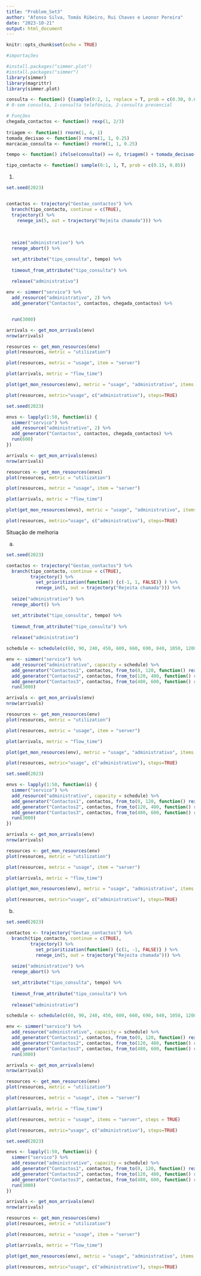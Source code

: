 ```yaml
---
title: "Problem_Set3"
author: "Afonso Silva, Tomás Ribeiro, Rui Chaves e Leonor Pereira"
date: "2023-10-21"
output: html_document
---
```


```r
knitr::opts_chunk$set(echo = TRUE)
```

```r
#importações

#install.packages("simmer.plot")
#install.packages("simmer")
library(simmer)
library(magrittr)
library(simmer.plot)
```

```r
consulta <- function() {(sample(0:2, 1, replace = T, prob = c(0.30, 0.60, 0.10)))}
# 0-sem consulta, 1-consulta telefónica, 2-consulta presencial
```

```r
# Funções
chegada_contactos <- function() rexp(1, 2/3)
  
triagem <- function() rnorm(1, 4, 1)
tomada_decisao <- function() rnorm(1, 1, 0.25)
marcacao_consulta <- function() rnorm(1, 1, 0.25)

tempo <- function() ifelse(consulta() == 0, triagem() + tomada_decisao(), triagem() + tomada_decisao() + marcacao_consulta())

tipo_contacto <- function() sample(0:1, 1, T, prob = c(0.15, 0.85))
```

1.
```r
set.seed(2023)


contactos <- trajectory("Gestao_contactos") %>%
  branch(tipo_contacto, continue = c(TRUE), 
  trajectory() %>%
    renege_in(5, out = trajectory("Rejeita chamada"))) %>%
    
  
  
  seize("administrativo") %>%
  renege_abort() %>%

  set_attribute("tipo_consulta", tempo) %>%
  
  timeout_from_attribute("tipo_consulta") %>%
  
  release("administrativo")

env <- simmer("servico") %>%
  add_resource("administrativo", 2) %>%
  add_generator("Contactos", contactos, chegada_contactos) %>%


  run(3000)
```

```r
arrivals <- get_mon_arrivals(env)
nrow(arrivals)
```

```r
resources <- get_mon_resources(env)
plot(resources, metric = "utilization")
```

```r
plot(resources, metric = "usage", item = "server")
```

```r
plot(arrivals, metric = "flow_time")
```

```r
plot(get_mon_resources(env), metric = "usage", "administrativo", items = "server", steps = TRUE)
```

```r
plot(resources, metric="usage", c("administrativo"), steps=TRUE)
```

```r
set.seed(2023)

envs <- lapply(1:50, function(i) {
  simmer("servico") %>%
  add_resource("administrativo", 2) %>%
  add_generator("Contactos", contactos, chegada_contactos) %>%
  run(600)
})
```

```r
arrivals <- get_mon_arrivals(envs)
nrow(arrivals)
```

```r
resources <- get_mon_resources(envs)
plot(resources, metric = "utilization")
```

```r
plot(resources, metric = "usage", item = "server")
```

```r
plot(arrivals, metric = "flow_time")
```

```r
plot(get_mon_resources(envs), metric = "usage", "administrativo", items = "server", steps = TRUE)
```

```r
plot(resources, metric="usage", c("administrativo"), steps=TRUE)
```


Situação de melhoria

a)
```r
set.seed(2023)

contactos <- trajectory("Gestao_contactos") %>%
  branch(tipo_contacto, continue = c(TRUE), 
         trajectory() %>% 
           set_prioritization(function() {c(-1, 1, FALSE)} ) %>%
           renege_in(5, out = trajectory("Rejeita chamada"))) %>% 
  
  seize("administrativo") %>%
  renege_abort() %>%

  set_attribute("tipo_consulta", tempo) %>%
  
  timeout_from_attribute("tipo_consulta") %>%
  
  release("administrativo")

schedule <- schedule(c(60, 90, 240, 450, 600, 660, 690, 840, 1050, 1200, 1260, 1290, 1440, 1650, 1800, 1860, 1890, 2040, 2250, 2400, 2460, 2490, 2640, 2850, 3000), c(1, 2, 4, 3, 1, 1, 2, 4, 3, 1, 1, 2, 4, 3, 1, 1, 2, 4, 3, 1, 1, 2, 4, 3, 1), period = 3000)

env <- simmer("servico") %>%
  add_resource("administrativo", capacity = schedule) %>%
  add_generator("Contactos1", contactos, from_to(0, 120, function() rexp(1, 1), every = 600)) %>%
  add_generator("Contactos2", contactos, from_to(120, 480, function() rexp(1, 2/3), every = 600)) %>%
  add_generator("Contactos3", contactos, from_to(480, 600, function() rexp(1, 1/3), every = 600)) %>%
  run(3000)
```

```r
arrivals <- get_mon_arrivals(env)
nrow(arrivals)
```

```r
resources <- get_mon_resources(env)
plot(resources, metric = "utilization")
```

```r
plot(resources, metric = "usage", item = "server")
```

```r
plot(arrivals, metric = "flow_time")
```

```r
plot(get_mon_resources(env), metric = "usage", "administrativo", items = "server", steps = TRUE)
```

```r
plot(resources, metric="usage", c("administrativo"), steps=TRUE)
```

```r
set.seed(2023)

envs <- lapply(1:50, function(i) {
  simmer("servico") %>%
  add_resource("administrativo", capacity = schedule) %>%
  add_generator("Contactos1", contactos, from_to(0, 120, function() rexp(1, 1), every = 600)) %>%
  add_generator("Contactos2", contactos, from_to(120, 480, function() rexp(1, 2/3), every = 600)) %>%
  add_generator("Contactos3", contactos, from_to(480, 600, function() rexp(1, 1/3), every = 600)) %>%
  run(3000)
})
```

```r
arrivals <- get_mon_arrivals(env)
nrow(arrivals)
```

```r
resources <- get_mon_resources(env)
plot(resources, metric = "utilization")
```

```r
plot(resources, metric = "usage", item = "server")
```

```r
plot(arrivals, metric = "flow_time")
```

```r
plot(get_mon_resources(env), metric = "usage", "administrativo", items = "server", steps = TRUE)
```

```r
plot(resources, metric="usage", c("administrativo"), steps=TRUE)
```

b)
```r
set.seed(2023)

contactos <- trajectory("Gestao_contactos") %>%
  branch(tipo_contacto, continue = c(TRUE), 
         trajectory() %>% 
           set_prioritization(function() {c(1, -1, FALSE)} ) %>%
           renege_in(5, out = trajectory("Rejeita chamada"))) %>% 
  
  seize("administrativo") %>%
  renege_abort() %>%

  set_attribute("tipo_consulta", tempo) %>%
  
  timeout_from_attribute("tipo_consulta") %>%
  
  release("administrativo")

schedule <- schedule(c(60, 90, 240, 450, 600, 660, 690, 840, 1050, 1200, 1260, 1290, 1440, 1650, 1800, 1860, 1890, 2040, 2250, 2400, 2460, 2490, 2640, 2850, 3000), c(1, 2, 4, 3, 1, 1, 2, 4, 3, 1, 1, 2, 4, 3, 1, 1, 2, 4, 3, 1, 1, 2, 4, 3, 1), period = 3000)

env <- simmer("servico") %>%
  add_resource("administrativo", capacity = schedule) %>%
  add_generator("Contactos1", contactos, from_to(0, 120, function() rexp(1, 1), every = 600)) %>%
  add_generator("Contactos2", contactos, from_to(120, 480, function() rexp(1, 2/3), every = 600)) %>%
  add_generator("Contactos3", contactos, from_to(480, 600, function() rexp(1, 1/3), every = 600)) %>%
  run(3000)
```

```r
arrivals <- get_mon_arrivals(env)
nrow(arrivals)
```

```r
resources <- get_mon_resources(env)
plot(resources, metric = "utilization")
```

```r
plot(resources, metric = "usage", item = "server")
```

```r
plot(arrivals, metric = "flow_time")
```

```r
plot(resources, metric = "usage", items = "server", steps = TRUE)
```

```r
plot(resources, metric="usage", c("administrativo"), steps=TRUE)
```
```r
set.seed(2023)

envs <- lapply(1:50, function(i) {
  simmer("servico") %>%
  add_resource("administrativo", capacity = schedule) %>%
  add_generator("Contactos1", contactos, from_to(0, 120, function() rexp(1, 1), every = 600)) %>%
  add_generator("Contactos2", contactos, from_to(120, 480, function() rexp(1, 2/3), every = 600)) %>%
  add_generator("Contactos3", contactos, from_to(480, 600, function() rexp(1, 1/3), every = 600)) %>%
  run(3000)
})
```

```r
arrivals <- get_mon_arrivals(env)
nrow(arrivals)
```

```r
resources <- get_mon_resources(env)
plot(resources, metric = "utilization")
```

```r
plot(resources, metric = "usage", item = "server")
```

```r
plot(arrivals, metric = "flow_time")
```

```r
plot(get_mon_resources(env), metric = "usage", "administrativo", items = "server", steps = TRUE)
```

```r
plot(resources, metric="usage", c("administrativo"), steps=TRUE)
```